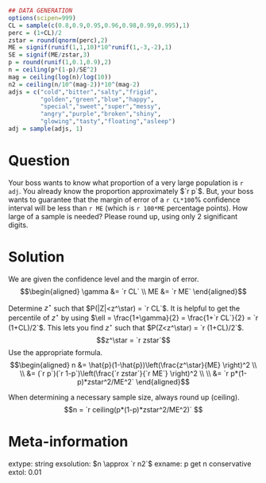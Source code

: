 ```r
## DATA GENERATION
options(scipen=999)
CL = sample(c(0.8,0.9,0.95,0.96,0.98,0.99,0.995),1)
perc = (1+CL)/2
zstar = round(qnorm(perc),2)
ME = signif(runif(1,1,10)*10^runif(1,-3,-2),1)
SE = signif(ME/zstar,3)
p = round(runif(1,0.1,0.9),2)
n = ceiling(p*(1-p)/SE^2)
mag = ceiling(log(n)/log(10))
n2 = ceiling(n/10^(mag-2))*10^(mag-2)
adjs = c("cold","bitter","salty","frigid",
         "golden","green","blue","happy",
         "special","sweet","super","messy",
         "angry","purple","broken","shiny",
         "glowing","tasty","floating","asleep")
adj = sample(adjs, 1)
```

Question
========

Your boss wants to know what proportion of a very large population is `r adj`. You already know the proportion approximately $`r p`$. But, your boss wants to guarantee that the margin of error of a `r CL*100`% confidence interval will be less than `r ME` (which is `r 100*ME` percentage points). How large of a sample is needed? Please round up, using only 2 significant digits.

Solution
========

We are given the confidence level and the margin of error.
$$\begin{aligned} 
\gamma &= `r CL` \\
ME &= `r ME`
\end{aligned}$$

Determine $z^\star$ such that $P(|Z|<z^\star) = `r CL`$. It is helpful to get the percentile of $z^\star$ by using $\ell = \frac{1+\gamma}{2} = \frac{1+`r CL`}{2} = `r (1+CL)/2`$. This lets you find $z^\star$ such that $P(Z<z^\star) = `r (1+CL)/2`$.
$$z^\star = `r zstar`$$
Use the appropriate formula. 
$$\begin{aligned}
n &= \hat{p}(1-\hat{p})\left(\frac{z^\star}{ME} \right)^2 \\ \\
&= (`r p`)(`r 1-p`)\left(\frac{`r zstar`}{`r ME`} \right)^2 \\ \\
&= `r p*(1-p)*zstar^2/ME^2`
\end{aligned}$$

When determining a necessary sample size, always round up (ceiling).
$$n = `r ceiling(p*(1-p)*zstar^2/ME^2)` $$


Meta-information
============
extype: string
exsolution: $n \approx `r n2`$
exname: p get n conservative
extol: 0.01
